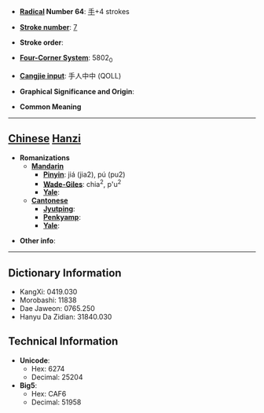 * '''[[Wiktionary:Chinese radical index| Radical]] Number 64''': [[Wiktionary:Chinese radical index 手|手]]+4 strokes

* '''[[Wiktionary:Chinese total strokes index|Stroke number]]''': [[Wiktionary:Chinese total strokes index 7|7]]

* '''Stroke order''': 

* '''[[Wiktionary:Chinese four corner index|Four-Corner System]]''': 5802<sub>0</sub>

* '''[[Wiktionary:Chinese Cangjie index|Cangjie input]]''': 手人中中 (QOLL)

* '''Graphical Significance and Origin''': 

* '''Common Meaning'''

----

== [[Chinese]] [[Hanzi]] ==

* '''Romanizations'''
** '''[[Mandarin]]'''
*** '''[[Pinyin]]''': jiá (jia2), pú (pu2)
*** '''[[Wade-Giles]]''': chia<sup>2</sup>, p'u<sup>2</sup>
*** '''[[Yale]]''': 
** '''[[Cantonese]]'''
*** '''[[Jyutping]]''':
*** '''[[Penkyamp]]''': 
*** '''[[Yale]]''': 

* '''Other info''': 

----

== Dictionary Information ==

* KangXi: 0419.030
* Morobashi: 11838
* Dae Jaweon: 0765.250
* Hanyu Da Zidian: 31840.030

== Technical Information ==

* '''Unicode''':
** Hex: 6274
** Decimal: 25204
* '''Big5''':
** Hex: CAF6
** Decimal: 51958